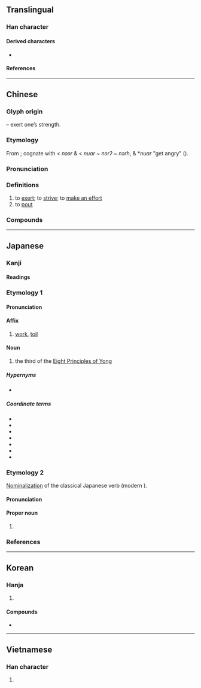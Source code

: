 {{character info}}
==Translingual==

===Han character===
{{Han char|rn=19|rad=力|as=05|sn=7|four=47427|canj=VEKS|ids=⿱奴力}}

====Derived characters====
* {{l|mul|[[𠴂]], [[𢭵]]}}

====References====
{{Han ref|kx=0146.280|dkj=02314|dj=0331.010|hdz=10369.040|uh=52AA}}

----

==Chinese==
{{zh-forms}}

===Glyph origin===
{{Han etym}}
{{Han compound|力|t1=strength|奴|ls=psc|c1=s|c2=p}} – exert one’s strength.

===Etymology===
From {{inh|zh|sit-pro|*nwar}}; cognate with {{cog|lus|nawr||push, thrust, urge, compel, attack}} < ''nɔɔr'' & {{cog|lus|nawrh||to sulk, to be displeased, disgruntled, offended}} < ''nuar'' ~ ''nɔrʔ'' ~ ''nɔrh'', & {{w|Khumi language|Khami}} *''nuar'' "get angry" ({{zh-ref|Schuessler, 2007}}).

===Pronunciation===
{{zh-pron
|m=nǔ
|c=nou5
|h=pfs=nú
|md=nū
|mn=xm,zz,tw:nó͘/qz,tw:ló͘/qz:lǒ͘/qz:nǒ͘
|mn_note=Quanzhou: nǒ͘/ló͘ - literary; lǒ͘ - vernacular
|mn-t=no3
|w=
|mc=y
|oc=y
|cat=v
}}

===Definitions===
{{zh-hanzi}}

# to [[exert]]; to [[strive]]; to [[make an effort]]
# to [[pout]]

===Compounds===
{{zh-der|唐努山|努庫阿洛法|努脣脹嘴|努著|努目|努睛突眼|努目撐眉|努克|努納武特|努目訕筋|努牙突嘴|努嘴|努勁兒|努力|努筋拔力|努爾哈赤|努傷|共同努力|發憤努力|撐眉努眼|苫眉努目|金剛努目|瓦努阿圖|努瓦克肖特}}

----

==Japanese==

===Kanji===
{{ja-kanji|grade=4|rs=力05}}

====Readings====
{{ja-readings
|goon=ぬ
|kanon=ど
|kun=つと-む, つと-める
|nanori=つとむ
}}

{{wp|lang=ja}}

===Etymology 1===
{{ja-kanjitab|ど|yomi=o}}
{{der|ja|ltc|努|sort=と'}}

====Pronunciation====
{{ja-pron|yomi=kanon|ど|acc=1|acc_ref=DJR}}

====Affix====
{{ja-pos|affix|ど}}

# [[work]], [[toil]]

====Noun====
{{ja-noun|ど}}

# the third of the [[w:Eight Principles of Yong|Eight Principles of Yong]]

=====Hypernyms=====
* {{ja-r|永字八法|えいじ はっぽう|the [[w:Eight Principles of Yong|Eight Principles of Yong]]}}

=====Coordinate terms=====
* {{ja-r|側|そく|the first of the [[w:Eight Principles of Yong|Eight Principles of Yong]]}}
* {{ja-r|勒|ろく|the second of the [[w:Eight Principles of Yong|Eight Principles of Yong]]}}
* {{ja-r|趯|てき|the fourth of the [[w:Eight Principles of Yong|Eight Principles of Yong]]}}
* {{ja-r|策|さく|the fifth of the [[w:Eight Principles of Yong|Eight Principles of Yong]]}}
* {{ja-r|掠|りゃく|the sixth of the [[w:Eight Principles of Yong|Eight Principles of Yong]]}}
* {{ja-r|啄|たく|the seventh of the [[w:Eight Principles of Yong|Eight Principles of Yong]]}}
* {{ja-r|磔|たく|the eighth of the [[w:Eight Principles of Yong|Eight Principles of Yong]]}}

===Etymology 2===
{{ja-kanjitab|yomi=k|つとむ}}
[[nominalization|Nominalization]] of the classical Japanese verb {{m|ja|努む|tr=tsutomu}} (modern {{m|ja|努める|tr=tsutomeru||to work, to toil}}).

====Pronunciation====
{{ja-pron|yomi=k|つとむ}}

====Proper noun====
{{ja-pos|proper|つとむ}}

# {{given name|ja|sort=つとむ|male}}

===References===
<references/>

----

==Korean==

===Hanja===
{{ko-hanja|힘쓰다|힘쓸|노}}

# {{hanja form of|노|[[exertion]]; [[striving]]; [[making an effort]]}}

====Compounds====
* {{ko-l|노력|[[effort]]|努力}}

----

==Vietnamese==

===Han character===
{{vi-readings|reading=[[nỗ]]|rs=力05}}

# {{rfdef|vi|sort=力05}}